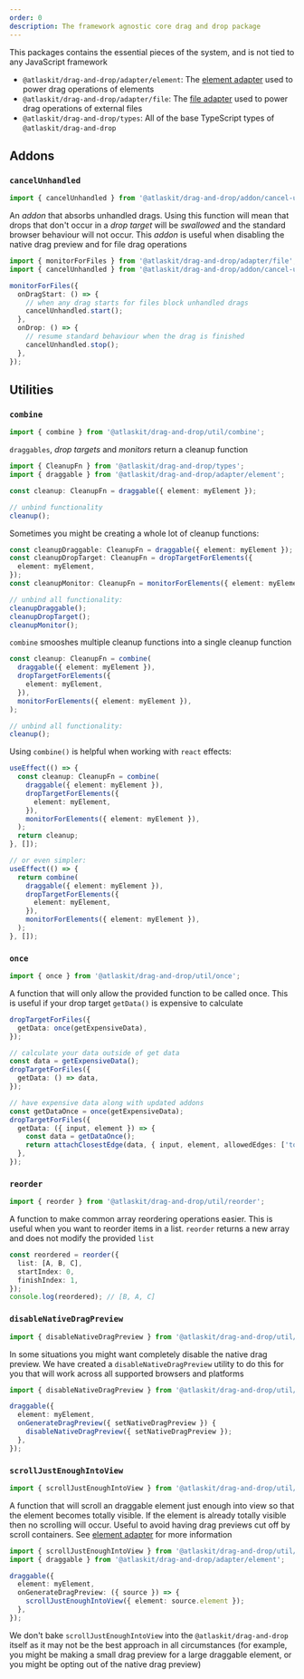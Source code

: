 ```yaml
---
order: 0
description: The framework agnostic core drag and drop package
---
```



This packages contains the essential pieces of the system, and is not tied to any JavaScript framework

- `@atlaskit/drag-and-drop/adapter/element`: The [element adapter](/components/drag-and-drop/adapter/element-adapter) used to power drag operations of elements
- `@atlaskit/drag-and-drop/adapter/file`: The [file adapter](/components/drag-and-drop/adapter/file-adapter) used to power drag operations of external files
- `@atlaskit/drag-and-drop/types`: All of the base TypeScript types of `@atlaskit/drag-and-drop`

## Addons

### `cancelUnhandled`

```ts
import { cancelUnhandled } from '@atlaskit/drag-and-drop/addon/cancel-unhandled';
```

An _addon_ that absorbs unhandled drags. Using this function will mean that drops that don't occur in a _drop target_ will be _swallowed_ and the standard browser behaviour will not occur. This _addon_ is useful when disabling the native drag preview and for file drag operations

```ts
import { monitorForFiles } from '@atlaskit/drag-and-drop/adapter/file';
import { cancelUnhandled } from '@atlaskit/drag-and-drop/addon/cancel-unhandled';

monitorForFiles({
  onDragStart: () => {
    // when any drag starts for files block unhandled drags
    cancelUnhandled.start();
  },
  onDrop: () => {
    // resume standard behaviour when the drag is finished
    cancelUnhandled.stop();
  },
});
```

## Utilities

### `combine`

```ts
import { combine } from '@atlaskit/drag-and-drop/util/combine';
```

`draggables`, _drop targets_ and _monitors_ return a cleanup function

```ts
import { CleanupFn } from '@atlaskit/drag-and-drop/types';
import { draggable } from '@atlaskit/drag-and-drop/adapter/element';

const cleanup: CleanupFn = draggable({ element: myElement });

// unbind functionality
cleanup();
```

Sometimes you might be creating a whole lot of cleanup functions:

```ts
const cleanupDraggable: CleanupFn = draggable({ element: myElement });
const cleanupDropTarget: CleanupFn = dropTargetForElements({
  element: myElement,
});
const cleanupMonitor: CleanupFn = monitorForElements({ element: myElement });

// unbind all functionality:
cleanupDraggable();
cleanupDropTarget();
cleanupMonitor();
```

`combine` smooshes multiple cleanup functions into a single cleanup function

```ts
const cleanup: CleanupFn = combine(
  draggable({ element: myElement }),
  dropTargetForElements({
    element: myElement,
  }),
  monitorForElements({ element: myElement }),
);

// unbind all functionality:
cleanup();
```

Using `combine()` is helpful when working with `react` effects:

```ts
useEffect(() => {
  const cleanup: CleanupFn = combine(
    draggable({ element: myElement }),
    dropTargetForElements({
      element: myElement,
    }),
    monitorForElements({ element: myElement }),
  );
  return cleanup;
}, []);

// or even simpler:
useEffect(() => {
  return combine(
    draggable({ element: myElement }),
    dropTargetForElements({
      element: myElement,
    }),
    monitorForElements({ element: myElement }),
  );
}, []);
```

### `once`

```ts
import { once } from '@atlaskit/drag-and-drop/util/once';
```

A function that will only allow the provided function to be called once. This is useful if your drop target `getData()` is expensive to calculate

```ts
dropTargetForFiles({
  getData: once(getExpensiveData),
});
```

```ts
// calculate your data outside of get data
const data = getExpensiveData();
dropTargetForFiles({
  getData: () => data,
});
```

```ts
// have expensive data along with updated addons
const getDataOnce = once(getExpensiveData);
dropTargetForFiles({
  getData: ({ input, element }) => {
    const data = getDataOnce();
    return attachClosestEdge(data, { input, element, allowedEdges: ['top'] });
  },
});
```

### `reorder`

```ts
import { reorder } from '@atlaskit/drag-and-drop/util/reorder';
```

A function to make common array reordering operations easier. This is useful when you want to reorder items in a list. `reorder` returns a new array and does not modify the provided `list`

```ts
const reordered = reorder({
  list: [A, B, C],
  startIndex: 0,
  finishIndex: 1,
});
console.log(reordered); // [B, A, C]
```

### `disableNativeDragPreview`

```ts
import { disableNativeDragPreview } from '@atlaskit/drag-and-drop/util/disable-native-drag-preview';
```

In some situations you might want completely disable the native drag preview. We have created a `disableNativeDragPreview` utility to do this for you that will work across all supported browsers and platforms

```ts
import { disableNativeDragPreview } from '@atlaskit/drag-and-drop/util/disable-native-drag-preview';

draggable({
  element: myElement,
  onGenerateDragPreview({ setNativeDragPreview }) {
    disableNativeDragPreview({ setNativeDragPreview });
  },
});
```

### `scrollJustEnoughIntoView`

```ts
import { scrollJustEnoughIntoView } from '@atlaskit/drag-and-drop/util/scroll-just-enough-into-view';
```

A function that will scroll an draggable element just enough into view so that the element becomes totally visible. If the element is already totally visible then no scrolling will occur. Useful to avoid having drag previews cut off by scroll containers. See [element adapter](/components/drag-and-drop/adapter/element-adapter) for more information

```ts
import { scrollJustEnoughIntoView } from '@atlaskit/drag-and-drop/util/scroll-just-enough-into-view';
import { draggable } from '@atlaskit/drag-and-drop/adapter/element';

draggable({
  element: myElement,
  onGenerateDragPreview: ({ source }) => {
    scrollJustEnoughIntoView({ element: source.element });
  },
});
```

<SectionMessage>


We don't bake `scrollJustEnoughIntoView` into the `@atlaskit/drag-and-drop` itself as it may not be the best approach in all circumstances (for example, you might be making a small drag preview for a large draggable element, or you might be opting out of the native drag preview)

</SectionMessage>

